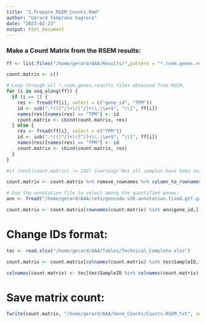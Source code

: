 ```yaml
---
title: "1.Prepare_RSEM_Counts.Rmd"
author: "Gerard Temprano Sagrera"
date: "2023-02-23"
output: html_document
---
```


### Make a Count Matrix from the RSEM results:

```r
ff <- list.files("/home/gerard/AAA/Results/",pattern = "*.rsem.genes.results", recursive = T, full.names = T)

count.matrix <- c()

# Loop through all *.rsem.genes.results files obtained from RSEM.
for (i in seq_along(ff)) {
  if (i == 1) {
    res <- fread(ff[i], select = c("gene_id", "TPM"))
    id <- sub(".*/([^/]+)/[^/]+\\.\\w+$", "\\1", ff[i])
    names(res)[names(res) == "TPM"] <- id
    count.matrix <- cbind(count.matrix, res)
  } else {
    res <- fread(ff[i], select = c("TPM"))
    id <- sub(".*/([^/]+)/[^/]+\\.\\w+$", "\\1", ff[i])
    names(res)[names(res) == "TPM"] <- id
    count.matrix <- cbind(count.matrix, res)
  }
}

#if (ncol(count.matrix) != 142) {warning("Not all samples have been analyzed")}

count.matrix <- count.matrix %>% remove_rownames %>% column_to_rownames(var="gene_id")
```


```r
# Use the annotation file to select among the quantified genes:
ann <- fread("/home/gerard/AAA/refs/gencode.v26.annotation.fixed.gtf.gz")

count.matrix <- count.matrix[rownames(count.matrix) %in% ann$gene_id,]
```

# Change IDs format:
```r
tec <- read.xlsx("/home/gerard/AAA/Tables/Technical_Complete.xlsx")

count.matrix <- count.matrix[colnames(count.matrix) %in% tec$SampleID,]

colnames(count.matrix) <- tec[tec$SampleID %in% colnames(count.matrix),]$Seq_ID
```

# Save matrix count:
```r
fwrite(count.matrix, "/home/gerard/AAA/Gene_Counts/Counts.RSEM.txt", sep = "\t", row.names = T)
```















